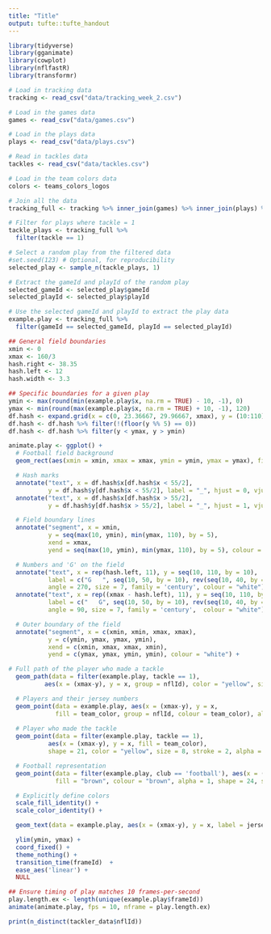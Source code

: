 ```yaml
---
title: "Title"
output: tufte::tufte_handout 
---
```


```r
library(tidyverse)
library(gganimate)
library(cowplot)
library(nflfastR)
library(transformr)
```

```r
# Load in tracking data
tracking <- read_csv("data/tracking_week_2.csv")

# Load in the games data
games <- read_csv("data/games.csv") 

# Load in the plays data
plays <- read_csv("data/plays.csv") 

# Read in tackles data
tackles <- read_csv("data/tackles.csv")

# Load in the team colors data
colors <- teams_colors_logos

# Join all the data
tracking_full <- tracking %>% inner_join(games) %>% inner_join(plays) %>% left_join(colors, by = c("club" = "team_abbr")) %>% left_join(tackles, by = c("gameId","playId","nflId"))

# Filter for plays where tackle = 1
tackle_plays <- tracking_full %>% 
  filter(tackle == 1)

# Select a random play from the filtered data
#set.seed(123) # Optional, for reproducibility
selected_play <- sample_n(tackle_plays, 1)

# Extract the gameId and playId of the random play
selected_gameId <- selected_play$gameId
selected_playId <- selected_play$playId

# Use the selected gameId and playId to extract the play data
example.play <- tracking_full %>% 
  filter(gameId == selected_gameId, playId == selected_playId)
```

```r
## General field boundaries
xmin <- 0
xmax <- 160/3
hash.right <- 38.35
hash.left <- 12
hash.width <- 3.3

## Specific boundaries for a given play
ymin <- max(round(min(example.play$x, na.rm = TRUE) - 10, -1), 0)
ymax <- min(round(max(example.play$x, na.rm = TRUE) + 10, -1), 120)
df.hash <- expand.grid(x = c(0, 23.36667, 29.96667, xmax), y = (10:110))
df.hash <- df.hash %>% filter(!(floor(y %% 5) == 0))
df.hash <- df.hash %>% filter(y < ymax, y > ymin)

animate.play <- ggplot() +
  # Football field background
  geom_rect(aes(xmin = xmin, xmax = xmax, ymin = ymin, ymax = ymax), fill = "#28B730", color = NA) +

  # Hash marks
  annotate("text", x = df.hash$x[df.hash$x < 55/2], 
           y = df.hash$y[df.hash$x < 55/2], label = "_", hjust = 0, vjust = -0.2, colour = "white") + 
  annotate("text", x = df.hash$x[df.hash$x > 55/2], 
           y = df.hash$y[df.hash$x > 55/2], label = "_", hjust = 1, vjust = -0.2, colour = "white") + 

  # Field boundary lines
  annotate("segment", x = xmin, 
           y = seq(max(10, ymin), min(ymax, 110), by = 5), 
           xend = xmax, 
           yend = seq(max(10, ymin), min(ymax, 110), by = 5), colour = "white") + 

  # Numbers and 'G' on the field
  annotate("text", x = rep(hash.left, 11), y = seq(10, 110, by = 10), 
           label = c("G   ", seq(10, 50, by = 10), rev(seq(10, 40, by = 10)), "   G"), 
           angle = 270, size = 7, family = 'century', colour = "white") + 
  annotate("text", x = rep((xmax - hash.left), 11), y = seq(10, 110, by = 10), 
           label = c("   G", seq(10, 50, by = 10), rev(seq(10, 40, by = 10)), "G   "), 
           angle = 90, size = 7, family = 'century',  colour = "white") + 

  # Outer boundary of the field
  annotate("segment", x = c(xmin, xmin, xmax, xmax), 
           y = c(ymin, ymax, ymax, ymin), 
           xend = c(xmin, xmax, xmax, xmin), 
           yend = c(ymax, ymax, ymin, ymin), colour = "white") + 

# Full path of the player who made a tackle
  geom_path(data = filter(example.play, tackle == 1), 
          aes(x = (xmax-y), y = x, group = nflId), color = "yellow", size = 15) +

  # Players and their jersey numbers
  geom_point(data = example.play, aes(x = (xmax-y), y = x, 
             fill = team_color, group = nflId, colour = team_color), alpha = 1, shape = 21, size = 6) +
  
  # Player who made the tackle
  geom_point(data = filter(example.play, tackle == 1), 
           aes(x = (xmax-y), y = x, fill = team_color), 
           shape = 21, color = "yellow", size = 8, stroke = 2, alpha = 1) +

  # Football representation
  geom_point(data = filter(example.play, club == 'football'), aes(x = (xmax-y), y = x), 
             fill = "brown", colour = "brown", alpha = 1, shape = 24, size = 3) +

  # Explicitly define colors
  scale_fill_identity() +
  scale_color_identity() +

  geom_text(data = example.play, aes(x = (xmax-y), y = x, label = jerseyNumber), colour = "white", vjust = 0.36, size = 3.5, family = 'arial') + 

  ylim(ymin, ymax) + 
  coord_fixed() +  
  theme_nothing() + 
  transition_time(frameId)  +
  ease_aes('linear') + 
  NULL

## Ensure timing of play matches 10 frames-per-second
play.length.ex <- length(unique(example.play$frameId))
animate(animate.play, fps = 10, nframe = play.length.ex)
```

```r
print(n_distinct(tackler_data$nflId))
```
